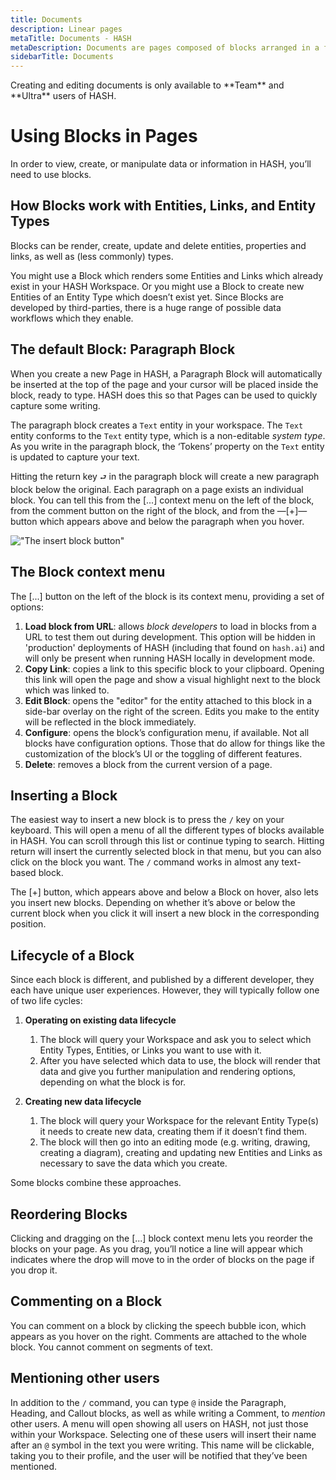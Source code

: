 ```yaml
---
title: Documents
description: Linear pages
metaTitle: Documents - HASH
metaDescription: Documents are pages composed of blocks arranged in a fixed, linear order. In English this is top-to-bottom and left-to-right, but in other languages this may vary.
sidebarTitle: Documents
---
```


<Callout style="information" type="coming-soon">
  Creating and editing documents is only available to **Team** and **Ultra** users of HASH.
</Callout>

# Using Blocks in Pages

In order to view, create, or manipulate data or information in HASH, you’ll need to use blocks.

## How Blocks work with Entities, Links, and Entity Types<a id="#how-blocks-work-with-entities-links-and-entity-types" />

Blocks can be render, create, update and delete entities, properties and links, as well as (less commonly) types.

You might use a Block which renders some Entities and Links which already exist in your HASH Workspace. Or you might use a Block to create new Entities of an Entity Type which doesn’t exist yet. Since Blocks are developed by third-parties, there is a huge range of possible data workflows which they enable.

## The default Block: Paragraph Block<a id="#the-default-block-paragraph-block" />

When you create a new Page in HASH, a Paragraph Block will automatically be inserted at the top of the page and your cursor will be placed inside the block, ready to type. HASH does this so that Pages can be used to quickly capture some writing.

The paragraph block creates a `Text` entity in your workspace. The `Text` entity conforms to the `Text` entity type, which is a non-editable _system type_. As you write in the paragraph block, the ‘Tokens’ property on the `Text` entity is updated to capture your text.

Hitting the return key `⮐` in the paragraph block will create a new paragraph block below the original. Each paragraph on a page exists an individual block. You can tell this from the [...] context menu on the left of the block, from the comment button on the right of the block, and from the —[+]— button which appears above and below the paragraph when you hover.

!["The insert block button"](https://hash.ai/cdn-cgi/imagedelivery/EipKtqu98OotgfhvKf6Eew/d54cea75-8635-415c-ffa3-163990c6f200/public)

## The Block context menu

The [...] button on the left of the block is its context menu, providing a set of options:

1. **Load block from URL**: allows _block developers_ to load in blocks from a URL to test them out during development. This option will be hidden in 'production' deployments of HASH (including that found on `hash.ai`) and will only be present when running HASH locally in development mode.
1. **Copy Link**: copies a link to this specific block to your clipboard. Opening this link will open the page and show a visual highlight next to the block which was linked to.
1. **Edit Block**: opens the "editor" for the entity attached to this block in a side-bar overlay on the right of the screen. Edits you make to the entity will be reflected in the block immediately.
1. **Configure**: opens the block’s configuration menu, if available. Not all blocks have configuration options. Those that do allow for things like the customization of the block’s UI or the toggling of different features.
1. **Delete**: removes a block from the current version of a page.

## Inserting a Block

The easiest way to insert a new block is to press the `/` key on your keyboard. This will open a menu of all the different types of blocks available in HASH. You can scroll through this list or continue typing to search. Hitting return will insert the currently selected block in that menu, but you can also click on the block you want. The `/` command works in almost any text-based block.

The [+] button, which appears above and below a Block on hover, also lets you insert new blocks. Depending on whether it’s above or below the current block when you click it will insert a new block in the corresponding position.

## Lifecycle of a Block

Since each block is different, and published by a different developer, they each have unique user experiences. However, they will typically follow one of two life cycles:

1. **Operating on existing data lifecycle**

   1. The block will query your Workspace and ask you to select which Entity Types, Entities, or Links you want to use with it.
   1. After you have selected which data to use, the block will render that data and give you further manipulation and rendering options, depending on what the block is for.

1. **Creating new data lifecycle**

   1. The block will query your Workspace for the relevant Entity Type(s) it needs to create new data, creating them if it doesn’t find them.
   1. The block will then go into an editing mode (e.g. writing, drawing, creating a diagram), creating and updating new Entities and Links as necessary to save the data which you create.

Some blocks combine these approaches.

## Reordering Blocks<a id="#reordering-blocks" />

Clicking and dragging on the [...] block context menu lets you reorder the blocks on your page. As you drag, you’ll notice a line will appear which indicates where the drop will move to in the order of blocks on the page if you drop it.

## Commenting on a Block<a id="#commenting-on-a-block" />

You can comment on a block by clicking the speech bubble icon, which appears as you hover on the right. Comments are attached to the whole block. You cannot comment on segments of text.

## Mentioning other users<a id="#mentioning-other-users" />

In addition to the `/` command, you can type `@` inside the Paragraph, Heading, and Callout blocks, as well as while writing a Comment, to _mention_ other users. A menu will open showing all users on HASH, not just those within your Workspace. Selecting one of these users will insert their name after an `@` symbol in the text you were writing. This name will be clickable, taking you to their profile, and the user will be notified that they’ve been mentioned.
